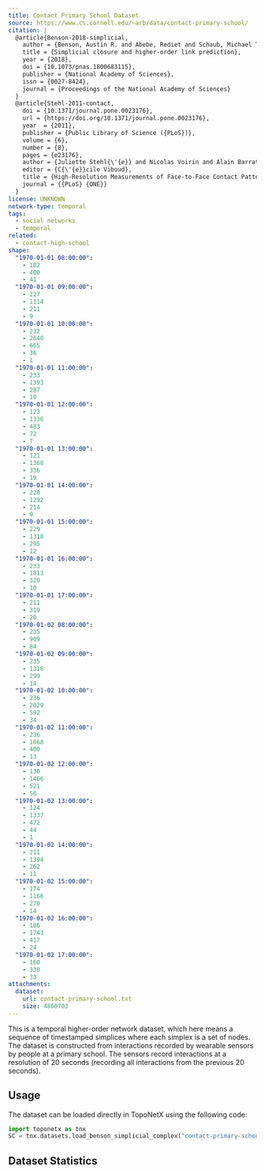 ```yaml
---
title: Contact Primary School Dataset
source: https://www.cs.cornell.edu/~arb/data/contact-primary-school/
citation: |
  @article{Benson-2018-simplicial,
    author = {Benson, Austin R. and Abebe, Rediet and Schaub, Michael T. and Jadbabaie, Ali and Kleinberg, Jon},
    title = {Simplicial closure and higher-order link prediction},
    year = {2018},
    doi = {10.1073/pnas.1800683115},
    publisher = {National Academy of Sciences},
    issn = {0027-8424},
    journal = {Proceedings of the National Academy of Sciences}
  }
  @article{Stehl-2011-contact,
    doi = {10.1371/journal.pone.0023176},
    url = {https://doi.org/10.1371/journal.pone.0023176},
    year  = {2011},
    publisher = {Public Library of Science ({PLoS})},
    volume = {6},
    number = {8},
    pages = {e23176},
    author = {Juliette Stehl{\'{e}} and Nicolas Voirin and Alain Barrat and Ciro Cattuto and Lorenzo Isella and Jean-Fran{\c{c}}ois Pinton and Marco Quaggiotto and Wouter Van den Broeck and Corinne R{\'{e}}gis and Bruno Lina and Philippe Vanhems},
    editor = {C{\'{e}}cile Viboud},
    title = {High-Resolution Measurements of Face-to-Face Contact Patterns in a Primary School},
    journal = {{PLoS} {ONE}}
  }
license: UNKNOWN
network-type: temporal
tags:
  - social networks
  - temporal
related:
  - contact-high-school
shape:
  "1970-01-01 08:00:00":
    - 182
    - 400
    - 41
  "1970-01-01 09:00:00":
    - 227
    - 1114
    - 211
    - 9
  "1970-01-01 10:00:00":
    - 232
    - 2640
    - 665
    - 36
    - 1
  "1970-01-01 11:00:00":
    - 233
    - 1393
    - 287
    - 10
  "1970-01-01 12:00:00":
    - 123
    - 1336
    - 483
    - 72
    - 7
  "1970-01-01 13:00:00":
    - 121
    - 1368
    - 336
    - 19
  "1970-01-01 14:00:00":
    - 220
    - 1292
    - 214
    - 9
  "1970-01-01 15:00:00":
    - 229
    - 1318
    - 295
    - 12
  "1970-01-01 16:00:00":
    - 233
    - 1813
    - 320
    - 10
  "1970-01-01 17:00:00":
    - 211
    - 319
    - 20
  "1970-01-02 08:00:00":
    - 235
    - 909
    - 84
  "1970-01-02 09:00:00":
    - 235
    - 1316
    - 299
    - 14
  "1970-01-02 10:00:00":
    - 236
    - 2029
    - 592
    - 34
  "1970-01-02 11:00:00":
    - 236
    - 1668
    - 400
    - 13
  "1970-01-02 12:00:00":
    - 130
    - 1466
    - 521
    - 56
  "1970-01-02 13:00:00":
    - 124
    - 1337
    - 472
    - 44
    - 1
  "1970-01-02 14:00:00":
    - 211
    - 1394
    - 262
    - 11
  "1970-01-02 15:00:00":
    - 174
    - 1166
    - 270
    - 14
  "1970-01-02 16:00:00":
    - 186
    - 1743
    - 417
    - 24
  "1970-01-02 17:00:00":
    - 160
    - 330
    - 33
attachments:
  dataset:
    url: contact-primary-school.txt
    size: 4860703
---
```



This is a temporal higher-order network dataset, which here means a sequence of timestamped simplices where each simplex is a set of nodes. The dataset is constructed from interactions recorded by wearable sensors by people at a primary school. The sensors record interactions at a resolution of 20 seconds (recording all interactions from the previous 20 seconds).

<dl className="not-prose grid gap-5 sm:grid-cols-2">
  <Stat title="Node Type" value="Student" />
  <Stat title="Edge Type" value="Group of Interacting Students" />
</dl>

## Usage

The dataset can be loaded directly in TopoNetX using the following code:

```python
import toponetx as tnx
SC = tnx.datasets.load_benson_simplicial_complex("contact-primary-school")
```

## Dataset Statistics

<TemporalShapeChart shape={frontmatter.shape} minUnit="hour" maxUnit="week" />
